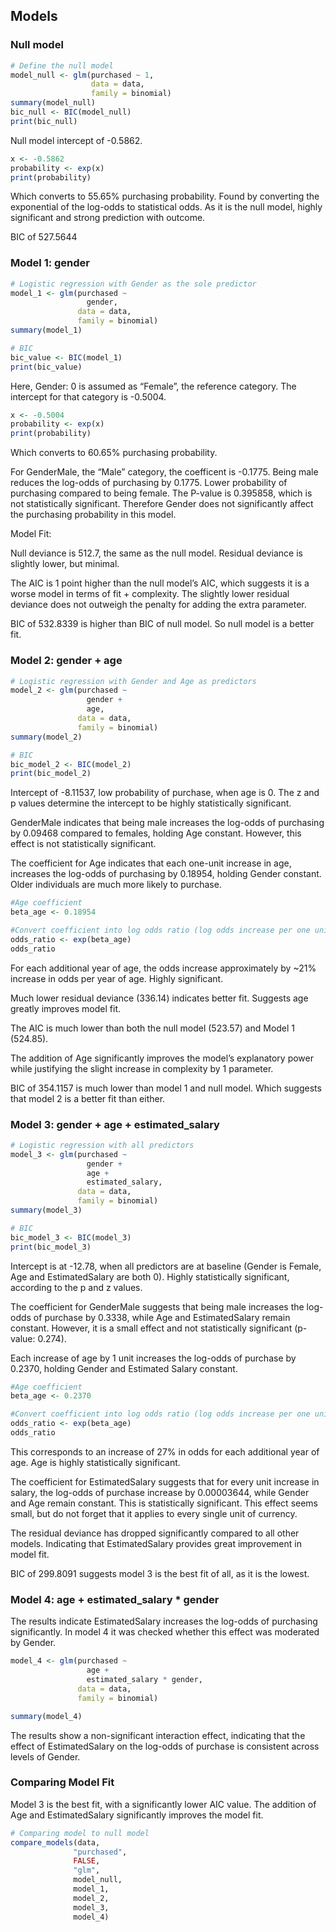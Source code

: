
## Models

### Null model

```{r null-model}
# Define the null model
model_null <- glm(purchased ~ 1,
                  data = data,
                  family = binomial)
summary(model_null)
bic_null <- BIC(model_null)
print(bic_null)
```

Null model intercept of -0.5862.
```{r}
x <- -0.5862
probability <- exp(x)
print(probability)
```

Which converts to 55.65% purchasing probability. Found by converting the exponential of the log-odds to statistical odds.
As it is the null model, highly significant and strong prediction with outcome.

BIC of 527.5644

### Model 1: gender

```{r model-1}
# Logistic regression with Gender as the sole predictor
model_1 <- glm(purchased ~ 
                 gender, 
               data = data, 
               family = binomial)
summary(model_1)

# BIC
bic_value <- BIC(model_1)
print(bic_value)
```

Here, Gender: 0 is assumed as "Female", the reference category. The intercept for that category is -0.5004.
```{r}
x <- -0.5004
probability <- exp(x)
print(probability)
```
Which converts to 60.65% purchasing probability.

For GenderMale, the "Male" category, the coefficent is -0.1775. Being male reduces the log-odds of purchasing by 0.1775. Lower probability of purchasing compared to being female. The P-value is 0.395858, which is not statistically significant. Therefore Gender does not significantly affect the purchasing probability in this model.

Model Fit:

Null deviance is 512.7, the same as the null model. Residual deviance is slightly lower, but minimal.

The AIC is 1 point higher than the null model's AIC, which suggests it is a worse model in terms of fit + complexity. The slightly lower residual deviance does not outweigh the penalty for adding the extra parameter.

BIC of 532.8339 is higher than BIC of null model. So null model is a better fit.

### Model 2: gender + age

```{r model-2}
# Logistic regression with Gender and Age as predictors
model_2 <- glm(purchased ~ 
                 gender +
                 age, 
               data = data,
               family = binomial)
summary(model_2)

# BIC
bic_model_2 <- BIC(model_2)
print(bic_model_2)
```

Intercept of -8.11537, low probability of purchase, when age is 0. The z and p values determine the intercept to be highly statistically significant.

GenderMale indicates that being male increases the log-odds of purchasing by 0.09468 compared to females, holding Age constant. However, this effect is not statistically significant.

The coefficient for Age indicates that each one-unit increase in age, increases the log-odds of purchasing by 0.18954, holding Gender constant. Older individuals are much more likely to purchase.
```{r}
#Age coefficient
beta_age <- 0.18954

#Convert coefficient into log odds ratio (log odds increase per one unit increase)
odds_ratio <- exp(beta_age)
odds_ratio
```

For each additional year of age, the odds increase approximately by ~21% increase in odds per year of age. Highly significant.

Much lower residual deviance (336.14) indicates better fit. Suggests age greatly improves model fit.

The AIC is much lower than both the null model (523.57) and Model 1 (524.85).

The addition of Age significantly improves the model's explanatory power while justifying the slight increase in complexity by 1 parameter.

BIC of 354.1157 is much lower than model 1 and null model. Which suggests that model 2 is a better fit than either.

### Model 3: gender + age + estimated_salary

```{r model-3}
# Logistic regression with all predictors
model_3 <- glm(purchased ~ 
                 gender + 
                 age + 
                 estimated_salary, 
               data = data, 
               family = binomial)
summary(model_3)

# BIC
bic_model_3 <- BIC(model_3)
print(bic_model_3)
```

Intercept is at -12.78, when all predictors are at baseline (Gender is Female, Age and EstimatedSalary are both 0). Highly statistically significant, according to the p and z values.

The coefficient for GenderMale suggests that being male increases the log-odds of purchase by 0.3338, while Age and EstimatedSalary remain constant. However, it is a small effect and not statistically significant (p-value: 0.274).

Each increase of age by 1 unit increases the log-odds of purchase by 0.2370, holding Gender and Estimated Salary constant.
```{r}
#Age coefficient
beta_age <- 0.2370

#Convert coefficient into log odds ratio (log odds increase per one unit increase)
odds_ratio <- exp(beta_age)
odds_ratio
```
This corresponds to an increase of 27% in odds for each additional year of age. Age is highly statistically significant.

The coefficient for EstimatedSalary suggests that for every unit increase in salary, the log-odds of purchase increase by 0.00003644, while Gender and Age remain constant. This is statistically significant. This effect seems small, but do not forget that it applies to every single unit of currency.

The residual deviance has dropped significantly compared to all other models. Indicating that EstimatedSalary provides great improvement in model fit.

BIC of 299.8091 suggests model 3 is the best fit of all, as it is the lowest.

### Model 4: age + estimated_salary * gender

The results indicate EstimatedSalary increases the log-odds of purchasing significantly. In model 4 it was checked whether this effect was moderated by Gender. 

```{r}
model_4 <- glm(purchased ~ 
                 age + 
                 estimated_salary * gender, 
               data = data, 
               family = binomial)

summary(model_4)
```

The results show a non-significant interaction effect, indicating that the effect of EstimatedSalary on the log-odds of purchase is consistent across levels of Gender. 

### Comparing Model Fit

Model 3 is the best fit, with a significantly lower AIC value. The addition of Age and EstimatedSalary significantly improves the model fit.

```{r}
# Comparing model to null model
compare_models(data,
              "purchased",
              FALSE,
              "glm",
              model_null,
              model_1,
              model_2,
              model_3,
              model_4)
```
